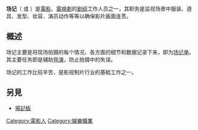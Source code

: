 {{expand|time=2010-10-29T10:32:28+00:00}}
{{unreferenced|time=2010-10-29T10:32:28+00:00}}
'''场记'''（{{lang-en|Script supervisor}} 或 {{lang|en|continuity supervisor}}）是[[電影|電影]]、[[電視劇|電視劇]]的[[剧组|剧组]]工作人员之一，其职务是监视场景中服装、道具、发型、妆容、演员动作等等以确保影片画面连贯。

== 概述 ==
场记主要是将现场拍摄的每个情况、各方面的细节和数据记录下来，即为[[场记单|场记单]]。其主要任务即是辅助[[导演|导演]]，防止拍摄中的失误。

场记的工作比较辛苦，是影视制片行业的基础工作之一。

==另見==
*[[場記板|場記板]]

[[Category:電影人|Category:電影人]]
[[Category:娛樂職業|Category:娛樂職業]]